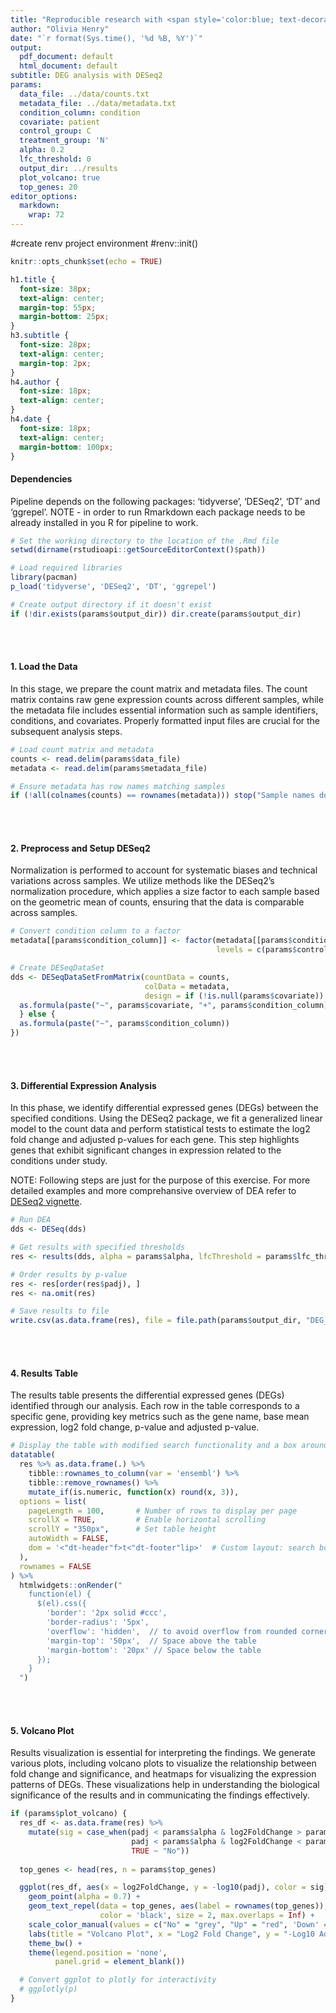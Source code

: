 ```yaml
---
title: "Reproducible research with <span style='color:blue; text-decoration: underline;'>RMarkdown</span>"
author: "Olivia Henry"
date: "`r format(Sys.time(), '%d %B, %Y')`"
output:
  pdf_document: default
  html_document: default
subtitle: DEG analysis with DESeq2
params:
  data_file: ../data/counts.txt
  metadata_file: ../data/metadata.txt
  condition_column: condition
  covariate: patient
  control_group: C
  treatment_group: 'N'
  alpha: 0.2
  lfc_threshold: 0
  output_dir: ../results
  plot_volcano: true
  top_genes: 20
editor_options:
  markdown:
    wrap: 72
---
```


#create renv project environment #renv::init()

<!-- This code chunk sets global options for all code chunks in the RMarkdown document using `knitr::opts_chunk$set()`. Here, `echo = TRUE` is applied as the default, so code in all chunks will be displayed in the output unless individually overridden. Setting `echo = TRUE` helps readers see the code behind each result. The chunk itself has `echo=FALSE`, so this setup line won’t be printed in the final document. -->

```r
knitr::opts_chunk$set(echo = TRUE)
```

```{=html}
<!-- This CSS code is used to customize the appearance of the document's title, subtitle, author, date, and code chunks. Here's a breakdown of each style:

- **Title (`h1.title`)**: Centers the title text with a larger font size (38px) and removes extra spacing below the title.
- **Subtitle (`h3.subtitle`)**: Centers the subtitle text, adjusts its font size to 28px, and slightly reduces the space above it.
- **Author (`h4.author`)**: Centers the author’s name with a smaller font size (18px).
- **Date (`h4.date`)**: Centers the date with an 18px font size and adds more space below it to separate it from the following content.

This chunk uses `echo=FALSE` to prevent the CSS code from being printed in the document. These styles only affect the appearance in HTML outputs. -->
```

```css
h1.title {
  font-size: 38px;
  text-align: center;
  margin-top: 55px;
  margin-bottom: 25px;
}
h3.subtitle {
  font-size: 28px;
  text-align: center;
  margin-top: 2px;
}
h4.author {
  font-size: 18px;
  text-align: center;
}
h4.date {
  font-size: 18px;
  text-align: center;
  margin-bottom: 100px;
}
```

#### Dependencies

Pipeline depends on the following packages: 'tidyverse', 'DESeq2', 'DT'
and 'ggrepel'. NOTE - in order to run Rmarkdown each package needs to be
already installed in you R for pipeline to work.

```r
# Set the working directory to the location of the .Rmd file
setwd(dirname(rstudioapi::getSourceEditorContext()$path))

# Load required libraries
library(pacman)
p_load('tidyverse', 'DESeq2', 'DT', 'ggrepel')

# Create output directory if it doesn't exist
if (!dir.exists(params$output_dir)) dir.create(params$output_dir)
```

<br> <br>

#### 1. Load the Data

In this stage, we prepare the count matrix and metadata files. The count
matrix contains raw gene expression counts across different samples,
while the metadata file includes essential information such as sample
identifiers, conditions, and covariates. Properly formatted input files
are crucial for the subsequent analysis steps.

```r
# Load count matrix and metadata
counts <- read.delim(params$data_file)
metadata <- read.delim(params$metadata_file)

# Ensure metadata has row names matching samples
if (!all(colnames(counts) == rownames(metadata))) stop("Sample names don't match!!!")
```

<br> <br>

#### 2. Preprocess and Setup DESeq2

Normalization is performed to account for systematic biases and
technical variations across samples. We utilize methods like the
DESeq2's normalization procedure, which applies a size factor to each
sample based on the geometric mean of counts, ensuring that the data is
comparable across samples.

```r
# Convert condition column to a factor
metadata[[params$condition_column]] <- factor(metadata[[params$condition_column]], 
                                              levels = c(params$control_group, params$treatment_group))

# Create DESeqDataSet
dds <- DESeqDataSetFromMatrix(countData = counts,
                              colData = metadata,
                              design = if (!is.null(params$covariate)) {
  as.formula(paste("~", params$covariate, "+", params$condition_column))
  } else {
  as.formula(paste("~", params$condition_column))
})
```

<br> <br>

#### 3. Differential Expression Analysis

In this phase, we identify differential expressed genes (DEGs) between
the specified conditions. Using the DESeq2 package, we fit a generalized
linear model to the count data and perform statistical tests to estimate
the log2 fold change and adjusted p-values for each gene. This step
highlights genes that exhibit significant changes in expression related
to the conditions under study.

NOTE: Following steps are just for the purpose of this exercise. For
more detailed examples and more comprehansive overview of DEA refer to
[DESeq2
vignette](https://bioconductor.org/packages/devel/bioc/vignettes/DESeq2/inst/doc/DESeq2.html#indfilt).

```r
# Run DEA
dds <- DESeq(dds)

# Get results with specified thresholds
res <- results(dds, alpha = params$alpha, lfcThreshold = params$lfc_threshold)

# Order results by p-value
res <- res[order(res$padj), ]
res <- na.omit(res)

# Save results to file
write.csv(as.data.frame(res), file = file.path(params$output_dir, "DEG_results.csv"))
```

<br> <br>

#### 4. Results Table

The results table presents the differential expressed genes (DEGs)
identified through our analysis. Each row in the table corresponds to a
specific gene, providing key metrics such as the gene name, base mean
expression, log2 fold change, p-value and adjusted p-value.

```r
# Display the table with modified search functionality and a box around it
datatable(
  res %>% as.data.frame(.) %>% 
    tibble::rownames_to_column(var = 'ensembl') %>%
    tibble::remove_rownames() %>% 
    mutate_if(is.numeric, function(x) round(x, 3)),
  options = list(
    pageLength = 100,       # Number of rows to display per page
    scrollX = TRUE,         # Enable horizontal scrolling
    scrollY = "350px",      # Set table height
    autoWidth = FALSE,
    dom = '<"dt-header"f>t<"dt-footer"lip>'  # Custom layout: search box first, then entries dropdown
  ),
  rownames = FALSE
) %>%
  htmlwidgets::onRender("
    function(el) {
      $(el).css({
        'border': '2px solid #ccc',
        'border-radius': '5px',
        'overflow': 'hidden',  // to avoid overflow from rounded corners
        'margin-top': '50px',  // Space above the table
        'margin-bottom': '20px' // Space below the table
      });
    }
  ")
```

<br> <br>

#### 5. Volcano Plot

Results visualization is essential for interpreting the findings. We
generate various plots, including volcano plots to visualize the
relationship between fold change and significance, and heatmaps for
visualizing the expression patterns of DEGs. These visualizations help
in understanding the biological significance of the results and in
communicating the findings effectively.

```r
if (params$plot_volcano) {
  res_df <- as.data.frame(res) %>%
    mutate(sig = case_when(padj < params$alpha & log2FoldChange > params$lfc_threshold ~ "Up", 
                           padj < params$alpha & log2FoldChange < params$lfc_threshold ~ "Down",
                           TRUE ~ "No"))
  
  top_genes <- head(res, n = params$top_genes)

  ggplot(res_df, aes(x = log2FoldChange, y = -log10(padj), color = sig)) +
    geom_point(alpha = 0.7) +
    geom_text_repel(data = top_genes, aes(label = rownames(top_genes)), 
                    color = 'black', size = 2, max.overlaps = Inf) +
    scale_color_manual(values = c("No" = "grey", "Up" = "red", 'Down' = 'blue')) +
    labs(title = "Volcano Plot", x = "Log2 Fold Change", y = "-Log10 Adjusted p-value") +
    theme_bw() + 
    theme(legend.position = 'none',
          panel.grid = element_blank())

  # Convert ggplot to plotly for interactivity
  # ggplotly(p)
}
```
